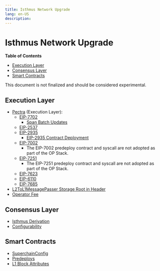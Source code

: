 ```yaml
---
title: Isthmus Network Upgrade
lang: en-US
description: 
---
```


# Isthmus Network Upgrade

<!-- START doctoc generated TOC please keep comment here to allow auto update -->
<!-- DON'T EDIT THIS SECTION, INSTEAD RE-RUN doctoc TO UPDATE -->
**Table of Contents**

- [Execution Layer](#execution-layer)
- [Consensus Layer](#consensus-layer)
- [Smart Contracts](#smart-contracts)

<!-- END doctoc generated TOC please keep comment here to allow auto update -->

This document is not finalized and should be considered experimental.

## Execution Layer

- [Pectra](https://eips.ethereum.org/EIPS/eip-7600) (Execution Layer):
  - [EIP-7702](https://eips.ethereum.org/EIPS/eip-7702)
    - [Span Batch Updates](./derivation.md#span-batch-updates)
  - [EIP-2537](https://eips.ethereum.org/EIPS/eip-2537)
  - [EIP-2935](https://eips.ethereum.org/EIPS/eip-2935)
    - [EIP-2935 Contract Deployment](./derivation.md#eip-2935-contract-deployment)
  - [EIP-7002](https://eips.ethereum.org/EIPS/eip-7002)
    - The EIP-7002 predeploy contract and syscall are not adopted as part of the OP Stack.
  - [EIP-7251](https://eips.ethereum.org/EIPS/eip-7251)
    - The EIP-7251 predeploy contract and syscall are not adopted as part of the OP Stack.
  - [EIP-7623](https://eips.ethereum.org/EIPS/eip-7623)
  - [EIP-6110](https://eips.ethereum.org/EIPS/eip-6110)
  - [EIP-7685](https://eips.ethereum.org/EIPS/eip-7685)
- [L2ToL1MessagePasser Storage Root in Header](./exec-engine.md##l2tol1messagepasser-storage-root-in-header)
- [Operator Fee](./exec-engine.md#operator-fee)

## Consensus Layer

- [Isthmus Derivation](./derivation.md)
- [Configurability](./configurability.md)

## Smart Contracts

- [SuperchainConfig](./superchain-config.md)
- [Predeploys](./predeploys.md)
- [L1 Block Attributes](./l1-attributes.md)
